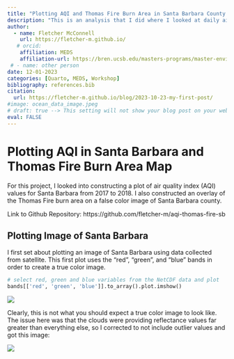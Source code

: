 ```yaml
---
title: "Plotting AQI and Thomas Fire Burn Area in Santa Barbara County in Python "
description: "This is an analysis that I did where I looked at daily air quality index values in Santa Barbara in 2017-2018 as well as the area burned by the Thomas Fire (2017) and plotted both."
author:
  - name: Fletcher McConnell
    url: https://fletcher-m.github.io/
   # orcid:
    affiliation: MEDS
    affiliation-url: https://bren.ucsb.edu/masters-programs/master-environmental-data-science/academics-meds
 # - name: other person
date: 12-01-2023
categories: [Quarto, MEDS, Workshop]
bibliography: references.bib
citation:
  url: https://fletcher-m.github.io/blog/2023-10-23-my-first-post/
#image: ocean_data_image.jpeg
# draft: true --> This setting will not show your blog post on your website but you can still see from url
eval: FALSE
---
```


# Plotting AQI in Santa Barbara and Thomas Fire Burn Area Map

For this project, I looked into constructing a plot of air quality index (AQI) values for Santa Barbara from 2017 to 2018. I also constructed an overlay of the Thomas Fire burn area on a false color image of Santa Barbara county.

Link to Github Repository: https://github.com/fletcher-m/aqi-thomas-fire-sb

## Plotting Image of Santa Barbara

I first set about plotting an image of Santa Barbara using data collected from satellite. This first plot uses the "red", "green", and "blue" bands in order to create a true color image.

```python
# select red, green and blue variables from the NetCDF data and plot 
bands[['red', 'green', 'blue']].to_array().plot.imshow()
```

![](screenshot.jpeg)

Clearly, this is not what you should expect a true color image to look like. The issue here was that the clouds were providing reflectance values far greater than everything else, so I corrected to not include outlier values and got this image:

![](images/Screenshot 2023-12-05 at 8.43.13 PM.png)
